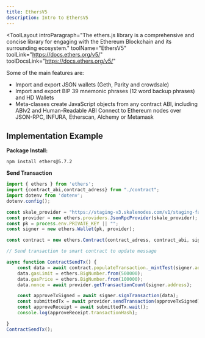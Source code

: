 ```yaml
---
title: EthersV5
description: Intro to EthersV5
---
```


<ToolLayout
    introParagraph="The ethers.js library is a comprehensive and concise library for engaging with the Ethereum Blockchain and its surrounding ecosystem."
    toolName="EthersV5"
    toolLink="https://docs.ethers.org/v5/"
    toolDocsLink="https://docs.ethers.org/v5/"
>


Some of the main features are:
- Import and export JSON wallets (Geth, Parity and crowdsale)
- Import and export BIP 39 mnemonic phrases (12 word backup phrases) and HD Wallets
- Meta-classes create JavaScript objects from any contract ABI, including ABIv2 and Human-Readable ABI
Connect to Ethereum nodes over JSON-RPC, INFURA, Etherscan, Alchemy or Metamask

## Implementation Example

**Package Install:**
```shell
npm install ethers@5.7.2
```

**Send Transaction**
```typescript
import { ethers } from 'ethers';
import {contract_abi,contract_adress} from "./contract";
import dotenv from 'dotenv'; 
dotenv.config();

const skale_provider = "https://staging-v3.skalenodes.com/v1/staging-fast-active-bellatrix";
const provider = new ethers.providers.JsonRpcProvider(skale_provider);
const pk = process.env.PRIVATE_KEY || "";
const signer = new ethers.Wallet(pk, provider);

const contract = new ethers.Contract(contract_adress, contract_abi, signer);

// Send transaction to smart contract to update message

async function ContractSendTx() {
    const data = await contract.populateTransaction._mintTest(signer.address);
    data.gasLimit = ethers.BigNumber.from(500000);
    data.gasPrice = ethers.BigNumber.from(100000);
    data.nonce = await provider.getTransactionCount(signer.address);

    const approveTxSigned = await signer.signTransaction(data);
    const submittedTx = await provider.sendTransaction(approveTxSigned);
    const approveReceipt = await submittedTx.wait();
    console.log(approveReceipt.transactionHash);

}
ContractSendTx();
```

</ToolLayout>
